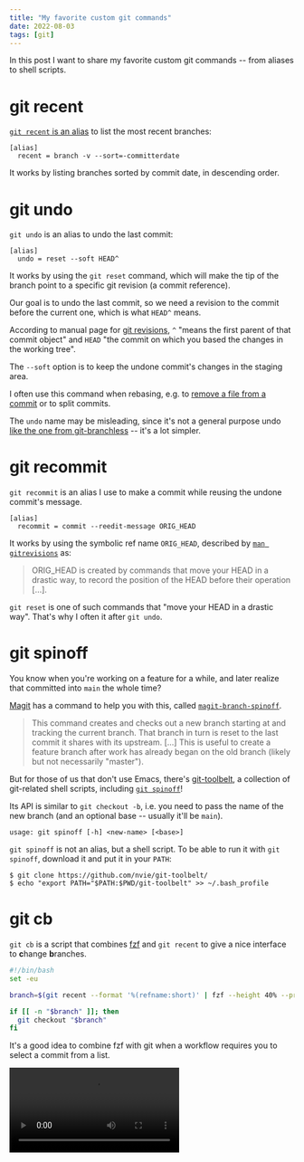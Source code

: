 ```yaml
---
title: "My favorite custom git commands"
date: 2022-08-03
tags: [git]
---
```



In this post I want to share my favorite custom git commands -- from aliases to
shell scripts.

# git recent

[`git recent` is an
alias](https://github.com/phelipetls/dotfiles/blob/7b1d9f14debdeef1f1fd0b6603f1d116504ff1f3/.gitconfig#L29)
to list the most recent branches:

```
[alias]
  recent = branch -v --sort=-committerdate
```

It works by listing branches sorted by commit date, in descending order.

# git undo

`git undo` is an alias to undo the last commit:

```
[alias]
  undo = reset --soft HEAD^
```

It works by using the `git reset` command, which will make the tip of the
branch point to a specific git revision (a commit reference).

Our goal is to undo the last commit, so we need a revision to the commit before
the current one, which is what `HEAD^` means.

<Note>

According to manual page for [git
revisions](https://git-scm.com/docs/gitrevisions), `^` "means the first parent
of that commit object" and `HEAD` "the commit on which you based the changes in
the working tree".

</Note>

The `--soft` option is to keep the undone commit's changes in the staging area.

I often use this command when rebasing, e.g. to [remove a file from a
commit](../posts/demystifying-git-rebase#remove-a-file-from-a-commit) or to
split commits.

The `undo` name may be misleading, since it's not a general purpose undo [like
the one from git-branchless](https://blog.waleedkhan.name/git-undo/) -- it's a
lot simpler.

# git recommit

`git recommit` is an alias I use to make a commit while reusing the undone
commit's message.

```
[alias]
  recommit = commit --reedit-message ORIG_HEAD
```

It works by using the symbolic ref name `ORIG_HEAD`, described by [`man
gitrevisions`](https://git-scm.com/docs/gitrevisions) as:

> ORIG_HEAD is created by commands that move your HEAD in a drastic way, to
> record the position of the HEAD before their operation [...].

`git reset` is one of such commands that "move your HEAD in a drastic way".
That's why I often it after `git undo`.

# git spinoff

You know when you're working on a feature for a while, and later realize that
committed into `main` the whole time?

[Magit](https://magit.vc/) has a command to help you with this, called
[`magit-branch-spinoff`](https://magit.vc/manual/magit/Branch-Commands.html).

> This command creates and checks out a new branch starting at and tracking the
> current branch. That branch in turn is reset to the last commit it shares
> with its upstream. [...] This is useful to create a feature branch after work
> has already began on the old branch (likely but not necessarily "master"). 

But for those of us that don't use Emacs, there's
[git-toolbelt](https://github.com/nvie/git-toolbelt/), a collection of
git-related shell scripts, including [`git
spinoff`](https://github.com/nvie/git-toolbelt/blob/main/git-spinoff)!

Its API is similar to `git checkout -b`, i.e. you need to pass the name of the
new branch (and an optional base -- usually it'll be `main`).

```
usage: git spinoff [-h] <new-name> [<base>]
```

<Note>

`git spinoff` is not an alias, but a shell script. To be able to run it with
`git spinoff`, download it and put it in your `PATH`:

```shell
$ git clone https://github.com/nvie/git-toolbelt/
$ echo "export PATH="$PATH:$PWD/git-toolbelt" >> ~/.bash_profile
```

</Note>

# git cb

`git cb` is a script that combines [fzf](https://github.com/junegunn/fzf) and
`git recent` to give a nice interface to **c**hange **b**ranches.

```bash {4}
#!/bin/bash
set -eu

branch=$(git recent --format '%(refname:short)' | fzf --height 40% --preview 'git log --oneline {}')

if [[ -n "$branch" ]]; then
  git checkout "$branch"
fi
```

It's a good idea to combine fzf with git when a workflow requires you to select
a commit from a list.

<Video src={GitCbDemoVideo} caption="The script git-cb running in the terminal" />
